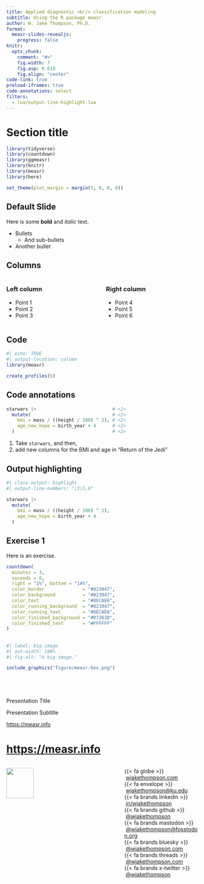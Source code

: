 ```yaml
---
title: Applied diagnostic <br/> classification modeling
subtitle: Using the R package measr
author: W. Jake Thompson, Ph.D.
format:
  measr-slides-revealjs:
    progress: false
knitr:
  opts_chunk: 
    comment: "#>"
    fig.width: 7
    fig.asp: 0.618
    fig.align: "center"
code-link: true
preload-iframes: true
code-annotations: select
filters:
  - lua/output-line-highlight.lua
---
```


# Section title

```r
library(tidyverse)
library(countdown)
library(ggmeasr)
library(knitr)
library(measr)
library(here)

set_theme(plot_margin = margin(5, 0, 0, 0))
```

## Default Slide

Here is some **bold** and *italic* text.

* Bullets
  * And sub-bullets
* Another bullet

## Columns

:::columns
:::{.column width="45%"}
### Left column

- Point 1
- Point 2
- Point 3
:::

:::{.column width="45%"}
### Right column

- Point 4
- Point 5
- Point 6
:::
:::


## Code

```r
#| echo: TRUE
#| output-location: column
library(measr)

create_profiles(5)
```

## Code annotations

```r
starwars |>                            # <1>
  mutate(                              # <2>
    bmi = mass / ((height / 100) ^ 2), # <2>
    age_new_hope = birth_year + 4      # <2>
  )                                    # <2>
```
1. Take `starwars`, and then,
2. add new columns for the BMI and age in "Return of the Jedi"

## Output highlighting

```r
#| class-output: highlight
#| output-line-numbers: "|3|5,6"

starwars |> 
  mutate(
    bmi = mass / ((height / 100) ^ 2),
    age_new_hope = birth_year + 4
  )       
```


## Exercise 1 {.exercise}

Here is an exercise.

```r
countdown(
  minutes = 3, 
  seconds = 0,
  right = "1%", bottom = "14%",
  color_border              = "#023047",
  color_background          = "#023047",
  color_text                = "#8ECAE6",
  color_running_background  = "#023047",
  color_running_text        = "#8ECAE6",
  color_finished_background = "#D7263D",
  color_finished_text       = "#FFFFFF"
)
```

## {.empty data-menu-title="Empty background"}

```r
#| label: big-image
#| out-width: 100%
#| fig-alt: "A big image."

include_graphics("figure/measr-hex.png")
```


# {.closing data-menu-title="Closing"}

</br>

:::{.end-title color="white" font-size="200%"}
Presentation Title
:::

:::{.end-subtitle}
Presentation Subtitle
:::

:::{.center}
<https://measr.info>
:::

# <https://measr.info> {.thank-you data-menu-title="Get in touch" background-color="#023047" background-iframe="grid-worms/index.html"}

:::{.columns .v-center-container}

:::{.column .image width="60%"}

![](figure/measr-hex.png){width="50%" fig-alt="Hex logo for the measr R package."}

:::

:::{.column width="40%"}

:::{.thank-you-subtitle}

:::{.small}

{{< fa globe >}} \ [wjakethompson.com](https://wjakethompson.com)  
{{< fa envelope >}} \ [wjakethompson@ku.edu](mailto:wjakethompson@ku.edu)  
{{< fa brands linkedin >}} \ [in/wjakethompson](https://linkedin.com/in/wjakethompson)  
{{< fa brands github >}} \ [@wjakethompson](https://github.com/wjakethompson)  
{{< fa brands mastodon >}} \ [@wjakethompson@fosstodon.org](https://fosstodon.org/@wjakethompson)  
{{< fa brands bluesky >}} \ [@wjakethompson.com](https://bsky.app/profile/wjakethompson.com)  
{{< fa brands threads >}} \ [@wjakethompson.com](https://www.threads.net/@wjakethompson)  
{{< fa brands x-twitter >}} \ [@wjakethompson](https://twitter.com/wjakethompson)  

:::

:::

:::

:::
